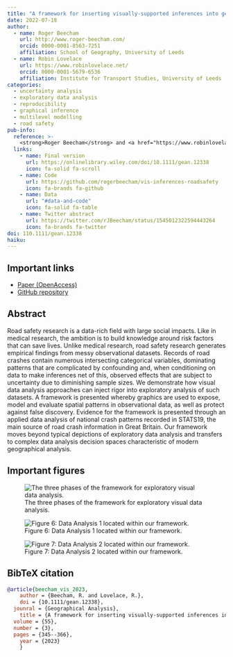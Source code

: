 ```yaml
---
title: "A framework for inserting visually-supported inferences into geographical analysis workflow: application to road crash analysis"
date: 2022-07-18
author:
  - name: Roger Beecham
    url: http://www.roger-beecham.com/
    orcid: 0000-0001-8563-7251
    affiliation: School of Geography, University of Leeds
  - name: Robin Lovelace
    url: https://www.robinlovelace.net/
    orcid: 0000-0001-5679-6536
    affiliation: Institute for Transport Studies, University of Leeds
categories: 
  - uncertainty analysis
  - exploratory data analysis
  - reproducibility
  - graphical inference
  - multilevel modelling
  - road safety
pub-info:
  reference: >-
    <strong>Roger Beecham</strong> and <a href="https://www.robinlovelace.net/">Robin Lovelace</a> (2023) “A framework for inserting visually-supported inferences into geographical analysis workflow: application to road crash analysis”, <em>Geographical Analysis</em>, doi: <a href="https://doi.org/10.1111/gean.12338"><code>110.1111/gean.12338</code></a>
  links:
    - name: Final version
      url: https://onlinelibrary.wiley.com/doi/10.1111/gean.12338
      icon: fa-solid fa-scroll
    - name: Code
      url: https://github.com/rogerbeecham/vis-inferences-roadsafety
      icon: fa-brands fa-github
    - name: Data
      url: "#data-and-code"
      icon: fa-solid fa-table
    - name: Twitter abstract
      url: https://twitter.com/rJBeecham/status/1545012322594443264
      icon: fa-brands fa-twitter
doi: 110.1111/gean.12338
haiku:
---
```

## Important links

- [Paper (OpenAccess)](https://onlinelibrary.wiley.com/doi/10.1111/gean.12338)
- [GitHub repository](https://github.com/rogerbeecham/vis-inferences-roadsafety)


## Abstract

Road safety research is a data-rich field with large social impacts. Like in medical research, the ambition is to build knowledge around risk factors that can save lives. Unlike medical research, road safety research generates empirical findings from messy observational datasets. Records of road crashes contain numerous intersecting categorical variables, dominating patterns that are complicated by confounding and, when conditioning on data to make inferences net of this, observed effects that are subject to uncertainty due to diminishing sample sizes. We demonstrate how visual data analysis approaches can inject rigor into exploratory analysis of such datasets. A framework is presented whereby graphics are used to expose, model and evaluate spatial patterns in observational data, as well as protect against false discovery. Evidence for the framework is presented through an applied data analysis of national crash patterns recorded in STATS19, the main source of road crash information in Great Britain. Our framework moves beyond typical depictions of exploratory data analysis and transfers to complex data analysis decision spaces characteristic of modern geographical analysis.


## Important figures

![The three phases of the framework for exploratory visual data analysis.](featured.png)

![Figure 6: Data Analysis 1 located within our framework.](analysis1.png)

![Figure 7: Data Analysis 2 located within our framework.](analysis2.png)


## BibTeX citation

```bibtex
@article{beecham_vis_2023,
	author = {Beecham, R. and Lovelace, R.},
	doi = {10.1111/gean.12338},
  jounral = {Geographical Analysis},
	title = {A framework for inserting visually-supported inferences into geographical analysis workflow: application to road safety research},
  volume = {55},
  number = {3},
  pages = {345--366},
	year = {2023}
	}

```


